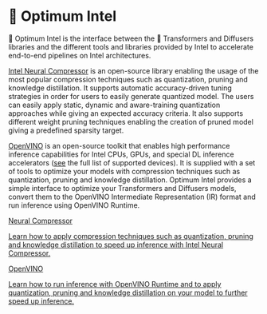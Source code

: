 <!---
Copyright 2022 The HuggingFace Team. All rights reserved.

Licensed under the Apache License, Version 2.0 (the "License");
you may not use this file except in compliance with the License.
You may obtain a copy of the License at

    http://www.apache.org/licenses/LICENSE-2.0

Unless required by applicable law or agreed to in writing, software
distributed under the License is distributed on an "AS IS" BASIS,
WITHOUT WARRANTIES OR CONDITIONS OF ANY KIND, either express or implied.
See the License for the specific language governing permissions and
limitations under the License.
-->


# 🤗 Optimum Intel

🤗 Optimum Intel is the interface between the 🤗 Transformers and Diffusers libraries and the different tools and libraries provided by Intel to accelerate end-to-end pipelines on Intel architectures.

[Intel Neural Compressor](https://www.intel.com/content/www/us/en/developer/tools/oneapi/neural-compressor.html) is an open-source library enabling the usage of the most popular compression techniques such as quantization, pruning and knowledge distillation. It supports automatic accuracy-driven tuning strategies in order for users to easily generate quantized model. The users can easily apply static, dynamic and aware-training quantization approaches while giving an expected accuracy criteria. It also supports different weight pruning techniques enabling the creation of pruned model giving a predefined sparsity target.

[OpenVINO](https://docs.openvino.ai) is an open-source toolkit that enables high performance inference capabilities for Intel CPUs, GPUs, and special DL inference accelerators ([see](https://docs.openvino.ai/2024/about-openvino/compatibility-and-support/supported-devices.html) the full list of supported devices). It is supplied with a set of tools to optimize your models with compression techniques such as quantization, pruning and knowledge distillation. Optimum Intel provides a simple interface to optimize your Transformers and Diffusers models, convert them to the OpenVINO Intermediate Representation (IR) format and run inference using OpenVINO Runtime.

<div class="mt-10">
  <div class="w-full flex flex-col space-x-4 md:grid md:grid-cols-2 md:gap-x-5">
    <a class="!no-underline border dark:border-gray-700 p-5 rounded-lg shadow hover:shadow-lg" href="./optimization_inc"
      ><div class="w-full text-center bg-gradient-to-br from-blue-400 to-blue-500 rounded-lg py-1.5 font-semibold mb-5 text-white text-lg leading-relaxed">Neural Compressor</div>
      <p class="text-gray-700">Learn how to apply compression techniques such as quantization, pruning and knowledge distillation to speed up inference with Intel Neural Compressor.</p>
    </a>
    <a class="!no-underline border dark:border-gray-700 p-5 rounded-lg shadow hover:shadow-lg" href="./inference"
      ><div class="w-full text-center bg-gradient-to-br from-purple-400 to-purple-500 rounded-lg py-1.5 font-semibold mb-5 text-white text-lg leading-relaxed">OpenVINO</div>
      <p class="text-gray-700">Learn how to run inference with OpenVINO Runtime and to apply quantization, pruning and knowledge distillation on your model to further speed up inference.</p>
    </a>
  </div>
</div>
